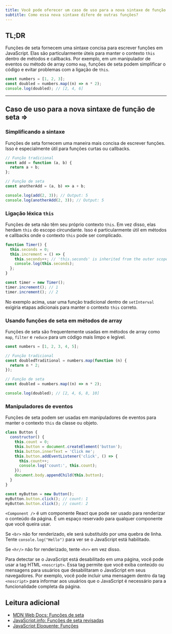 ```yaml
---
title: Você pode oferecer um caso de uso para a nova sintaxe de função => arrow?
subtitle: Como essa nova sintaxe difere de outras funções?
---
```


## TL;DR

Funções de seta fornecem uma sintaxe concisa para escrever funções em JavaScript. Elas são particularmente úteis para manter o contexto `this` dentro de métodos e callbacks. Por exemplo, em um manipulador de eventos ou método de array como `map`, funções de seta podem simplificar o código e evitar problemas com a ligação de `this`.

```js live
const numbers = [1, 2, 3];
const doubled = numbers.map((n) => n * 2);
console.log(doubled); // [2, 4, 6]
```

***

## Caso de uso para a nova sintaxe de função de seta =>

### Simplificando a sintaxe

Funções de seta fornecem uma maneira mais concisa de escrever funções. Isso é especialmente útil para funções curtas ou callbacks.

```js live
// Função tradicional
const add = function (a, b) {
  return a + b;
};

// Função de seta
const anotherAdd = (a, b) => a + b;

console.log(add(2, 3)); // Output: 5
console.log(anotherAdd(2, 3)); // Output: 5
```

### Ligação léxica `this`

Funções de seta não têm seu próprio contexto `this`. Em vez disso, elas herdam `this` do escopo circundante. Isso é particularmente útil em métodos e callbacks onde o contexto `this` pode ser complicado.

```js live
function Timer() {
  this.seconds = 0;
  this.increment = () => {
    this.seconds++; // 'this.seconds' is inherited from the outer scope
    console.log(this.seconds);
  };
}

const timer = new Timer();
timer.increment(); // 1
timer.increment(); // 2
```

No exemplo acima, usar uma função tradicional dentro de `setInterval` exigiria etapas adicionais para manter o contexto `this` correto.

### Usando funções de seta em métodos de array

Funções de seta são frequentemente usadas em métodos de array como `map`, `filter` e `reduce` para um código mais limpo e legível.

```js live
const numbers = [1, 2, 3, 4, 5];

// Função tradicional
const doubledTraditional = numbers.map(function (n) {
  return n * 2;
});

// Função de seta
const doubled = numbers.map((n) => n * 2);

console.log(doubled); // [2, 4, 6, 8, 10]
```

### Manipuladores de eventos

Funções de seta podem ser usadas em manipuladores de eventos para manter o contexto `this` da classe ou objeto.

```js live
class Button {
  constructor() {
    this.count = 0;
    this.button = document.createElement('button');
    this.button.innerText = 'Click me';
    this.button.addEventListener('click', () => {
      this.count++;
      console.log('count:', this.count);
    });
    document.body.appendChild(this.button);
  }
}

const myButton = new Button();
myButton.button.click(); // count: 1
myButton.button.click(); // count: 2
```

`<Component />` é um componente React que pode ser usado para renderizar o conteúdo da página. É um espaço reservado para qualquer componente que você queira usar.

Se `<br>` não for renderizado, ele será substituído por uma quebra de linha. Tente `console.log("Hello")` para ver se o JavaScript está habilitado.

Se `<hr/>` não for renderizado, tente `<hr>` em vez disso.

Para detectar se o JavaScript está desabilitado em uma página, você pode usar a tag HTML `<noscript>`. Essa tag permite que você exiba conteúdo ou mensagens para usuários que desabilitaram o JavaScript em seus navegadores. Por exemplo, você pode incluir uma mensagem dentro da tag `<noscript>` para informar aos usuários que o JavaScript é necessário para a funcionalidade completa da página.

## Leitura adicional

* [MDN Web Docs: Funções de seta](https://developer.mozilla.org/pt-BR/docs/Web/JavaScript/Reference/Functions/Arrow_functions)
* [JavaScript.info: Funções de seta revisadas](https://javascript.info/arrow-functions)
* [JavaScript Eloquente: Funções](https://eloquentjavascript.net/03_functions.html)
